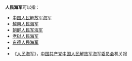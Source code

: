 '''人民海军'''可以指：

* [[中国人民解放军海军|中国人民解放军海军]]
* [[越南人民海军|越南人民海军]]
* [[朝鲜人民军海军|朝鲜人民军海军]]
* [[老挝人民海军|老挝人民海军]]
* [[人民海军_(德国)|东德人民海军]]
* {{tsl|ru|Народно-революционный флот Дальневосточной республики|遠東共和國人民海軍}}
* 《[[人民海军_(报纸)|人民海军]]》，[[中国共产党中国人民解放军海军委员会|中国共产党中国人民解放军海军委员会]]机关报

{{disambig|cat=四字组织机构消歧义}}